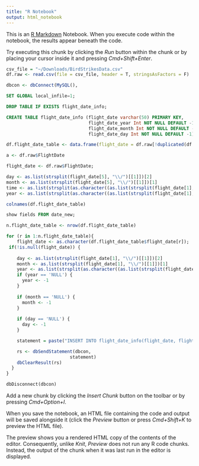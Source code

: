 ```yaml
---
title: "R Notebook"
output: html_notebook
---
```


This is an [R Markdown](http://rmarkdown.rstudio.com) Notebook. When you execute code within the notebook, the results appear beneath the code. 

Try executing this chunk by clicking the *Run* button within the chunk or by placing your cursor inside it and pressing *Cmd+Shift+Enter*. 

```r

csv_file = "~/Downloads/BirdStrikesData.csv"
df.raw <- read.csv(file = csv_file, header = T, stringsAsFactors = F)

```
```r
dbcon <- dbConnect(MySQL(), 
```

```sql
SET GLOBAL local_infile=1;
```

```sql
DROP TABLE IF EXISTS flight_date_info;
```

```sql

CREATE TABLE flight_date_info (flight_date varchar(50) PRIMARY KEY,
                               flight_date_year Int NOT NULL DEFAULT -1,
                               flight_date_month Int NOT NULL DEFAULT -1,
                               flight_date_day Int NOT NULL DEFAULT -1);
```


```r
df.flight_date_table <- data.frame(flight_date = df.raw[!duplicated(df.raw$FlightDate),]$FlightDate)

a <- df.raw$FlightDate

flight_date <- df.raw$FlightDate;

day <- as.list(strsplit(flight_date[5], "\\/")[[1]])[2]
month <- as.list(strsplit(flight_date[5], "\\/")[[1]])[1]
time <- as.list(strsplit(as.character((as.list(strsplit(flight_date[1], "\\/")[[1]]))[3]), " ")[[1]])[2]
year <- as.list(strsplit(as.character((as.list(strsplit(flight_date[1], "\\/")[[1]]))[3]), " ")[[1]])[1]

```

```r
colnames(df.flight_date_table)
```


```sql
show fields FROM date_new;
```



```r
n.flight_date_table <- nrow(df.flight_date_table)

for (r in 1:n.flight_date_table){
    flight_date <- as.character(df.flight_date_table$flight_date[r]);
 if(!is.null(flight_date)) {
 
    day <- as.list(strsplit(flight_date[1], "\\/")[[1]])[2]
    month <- as.list(strsplit(flight_date[1], "\\/")[[1]])[1]
    year <- as.list(strsplit(as.character((as.list(strsplit(flight_date[1], "\\/")[[1]]))[3]), " ")[[1]])[1]
    if (year == 'NULL') {
      year <- -1
    }
    
    if (month == 'NULL') {
      month <- -1
    }
    
    if (day == 'NULL') {
      day <- -1
    }

    statement = paste("INSERT INTO flight_date_info(flight_date, flight_date_year, flight_date_month, flight_date_day) VALUES(", "'", flight_date, "'", ",", year, ",", month, ",", day, ");", sep ="")

    rs <- dbSendStatement(dbcon, 
                        statement)
    dbClearResult(rs)
  }
}

```

```sql
dbDisconnect(dbcon)
```

Add a new chunk by clicking the *Insert Chunk* button on the toolbar or by pressing *Cmd+Option+I*.

When you save the notebook, an HTML file containing the code and output will be saved alongside it (click the *Preview* button or press *Cmd+Shift+K* to preview the HTML file). 

The preview shows you a rendered HTML copy of the contents of the editor. Consequently, unlike *Knit*, *Preview* does not run any R code chunks. Instead, the output of the chunk when it was last run in the editor is displayed.

